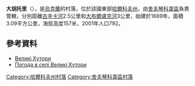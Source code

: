 {{coord|49|48|58|N|37|11|37|E|scale:100000_region:UA|display=title}}

'''大胡托里'''（{{lang-uk|Великі Хутори}}），是[[烏克蘭|烏克蘭]]的村落，位於該國東部[[哈爾科夫州|哈爾科夫州]]，由[[舍夫琴科韋區|舍夫琴科韋區]]負責管轄，分別距離[[古辛卡河_(沃爾斯克拉河支流)|古辛卡河]]2.5公里和[[大布爾盧克河|大布爾盧克河]]3公里，始建於1669年，面積3.09平方公里，海拔高度157米，2001年人口792。

==參考資料==
* [http://w1.c1.rada.gov.ua/pls/z7502/A005?rdat1=09.01.2009&rf7571=34220 Великі Хутори]{{dead link|date=2017年12月 |bot=InternetArchiveBot |fix-attempted=yes }}
* [http://weather.in.ua/ua/har'kovskaja/3005 Погода в селі Великі Хутори]{{Wayback|url=http://weather.in.ua/ua/har'kovskaja/3005 |date=20160323024700 }}

{{DEFAULTSORT:Великі Хутори}}
[[Category:哈爾科夫州村落|Category:哈爾科夫州村落]]
[[Category:舍夫琴科韋區村落|Category:舍夫琴科韋區村落]]


{{Kharkiv-geo-stub}}